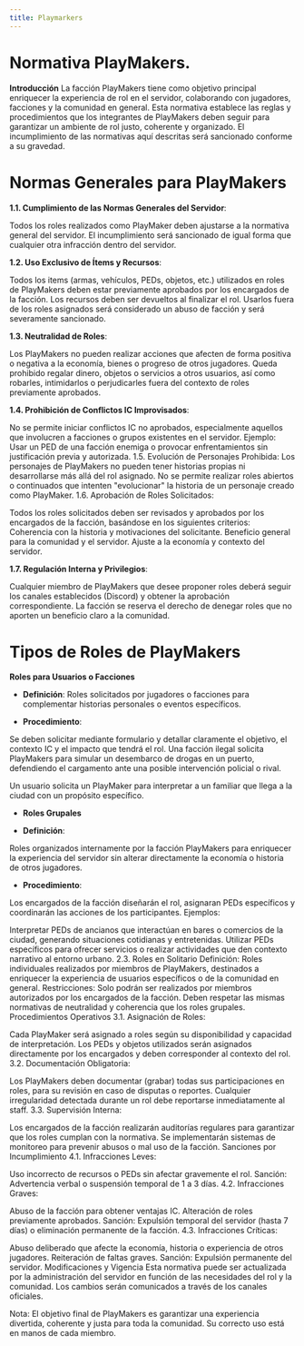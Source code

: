 ```yaml
---
title: Playmarkers
---
```



# Normativa PlayMakers.

**Introducción**
La facción PlayMakers tiene como objetivo principal enriquecer la experiencia de rol en el servidor, colaborando con jugadores, facciones y la comunidad en general. Esta normativa establece las reglas y procedimientos que los integrantes de PlayMakers deben seguir para garantizar un ambiente de rol justo, coherente y organizado. El incumplimiento de las normativas aquí descritas será sancionado conforme a su gravedad.

# Normas Generales para PlayMakers

**1.1. Cumplimiento de las Normas Generales del Servidor**:

Todos los roles realizados como PlayMaker deben ajustarse a la normativa general del servidor. El incumplimiento será sancionado de igual forma que cualquier otra infracción dentro del servidor.

**1.2. Uso Exclusivo de Ítems y Recursos**:

Todos los items (armas, vehículos, PEDs, objetos, etc.) utilizados en roles de PlayMakers deben estar previamente aprobados por los encargados de la facción.
Los recursos deben ser devueltos al finalizar el rol. Usarlos fuera de los roles asignados será considerado un abuso de facción y será severamente sancionado.

**1.3. Neutralidad de Roles**:

Los PlayMakers no pueden realizar acciones que afecten de forma positiva o negativa a la economía, bienes o progreso de otros jugadores.
Queda prohibido regalar dinero, objetos o servicios a otros usuarios, así como robarles, intimidarlos o perjudicarles fuera del contexto de roles previamente aprobados.

**1.4. Prohibición de Conflictos IC Improvisados**:

No se permite iniciar conflictos IC no aprobados, especialmente aquellos que involucren a facciones o grupos existentes en el servidor.
Ejemplo: Usar un PED de una facción enemiga o provocar enfrentamientos sin justificación previa y autorizada.
1.5. Evolución de Personajes Prohibida:
Los personajes de PlayMakers no pueden tener historias propias ni desarrollarse más allá del rol asignado.
No se permite realizar roles abiertos o continuados que intenten "evolucionar" la historia de un personaje creado como PlayMaker.
1.6. Aprobación de Roles Solicitados:

Todos los roles solicitados deben ser revisados y aprobados por los encargados de la facción, basándose en los siguientes criterios:
Coherencia con la historia y motivaciones del solicitante.
Beneficio general para la comunidad y el servidor.
Ajuste a la economía y contexto del servidor.

**1.7. Regulación Interna y Privilegios**:

Cualquier miembro de PlayMakers que desee proponer roles deberá seguir los canales establecidos (Discord) y obtener la aprobación correspondiente.
La facción se reserva el derecho de denegar roles que no aporten un beneficio claro a la comunidad.

# Tipos de Roles de PlayMakers

**Roles para Usuarios o Facciones**

- **Definición**: Roles solicitados por jugadores o facciones para complementar historias personales o eventos específicos.

- **Procedimiento**:

Se deben solicitar mediante formulario y detallar claramente el objetivo, el contexto IC y el impacto que tendrá el rol.
<Callout type="info">
Una facción ilegal solicita PlayMakers para simular un desembarco de drogas en un puerto, defendiendo el cargamento ante una posible intervención policial o rival.
</Callout> 

<Callout type="info">
Un usuario solicita un PlayMaker para interpretar a un familiar que llega a la ciudad con un propósito específico.
</Callout> 

- **Roles Grupales**

- **Definición**:

Roles organizados internamente por la facción PlayMakers para enriquecer la experiencia del servidor sin alterar directamente la economía o historia de otros jugadores.

- **Procedimiento**:

Los encargados de la facción diseñarán el rol, asignaran PEDs específicos y coordinarán las acciones de los participantes.
Ejemplos:

Interpretar PEDs de ancianos que interactúan en bares o comercios de la ciudad, generando situaciones cotidianas y entretenidas.
Utilizar PEDs específicos para ofrecer servicios o realizar actividades que den contexto narrativo al entorno urbano.
2.3. Roles en Solitario
Definición: Roles individuales realizados por miembros de PlayMakers, destinados a enriquecer la experiencia de usuarios específicos o de la comunidad en general.
Restricciones:
Solo podrán ser realizados por miembros autorizados por los encargados de la facción.
Deben respetar las mismas normativas de neutralidad y coherencia que los roles grupales.
Procedimientos Operativos
3.1. Asignación de Roles:

Cada PlayMaker será asignado a roles según su disponibilidad y capacidad de interpretación.
Los PEDs y objetos utilizados serán asignados directamente por los encargados y deben corresponder al contexto del rol.
3.2. Documentación Obligatoria:

Los PlayMakers deben documentar (grabar) todas sus participaciones en roles, para su revisión en caso de disputas o reportes.
Cualquier irregularidad detectada durante un rol debe reportarse inmediatamente al staff.
3.3. Supervisión Interna:

Los encargados de la facción realizarán auditorías regulares para garantizar que los roles cumplan con la normativa.
Se implementarán sistemas de monitoreo para prevenir abusos o mal uso de la facción.
Sanciones por Incumplimiento
4.1. Infracciones Leves:

Uso incorrecto de recursos o PEDs sin afectar gravemente el rol.
Sanción: Advertencia verbal o suspensión temporal de 1 a 3 días.
4.2. Infracciones Graves:

Abuso de la facción para obtener ventajas IC.
Alteración de roles previamente aprobados.
Sanción: Expulsión temporal del servidor (hasta 7 días) o eliminación permanente de la facción.
4.3. Infracciones Críticas:

Abuso deliberado que afecte la economía, historia o experiencia de otros jugadores.
Reiteración de faltas graves.
Sanción: Expulsión permanente del servidor.
Modificaciones y Vigencia
Esta normativa puede ser actualizada por la administración del servidor en función de las necesidades del rol y la comunidad. Los cambios serán comunicados a través de los canales oficiales.

Nota: El objetivo final de PlayMakers es garantizar una experiencia divertida, coherente y justa para toda la comunidad. Su correcto uso está en manos de cada miembro.



